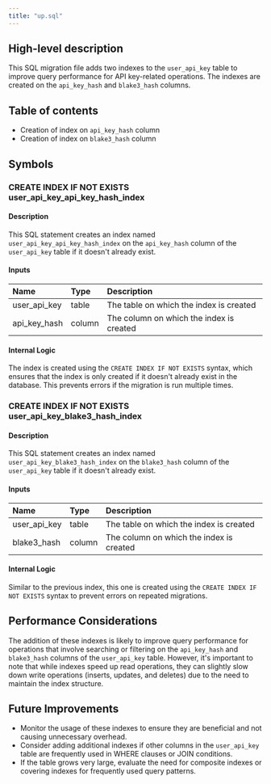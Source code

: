 ```yaml
---
title: "up.sql"
---
```


## High-level description
This SQL migration file adds two indexes to the `user_api_key` table to improve query performance for API key-related operations. The indexes are created on the `api_key_hash` and `blake3_hash` columns.

## Table of contents
- Creation of index on `api_key_hash` column
- Creation of index on `blake3_hash` column

## Symbols

### CREATE INDEX IF NOT EXISTS user_api_key_api_key_hash_index
#### Description
This SQL statement creates an index named `user_api_key_api_key_hash_index` on the `api_key_hash` column of the `user_api_key` table if it doesn't already exist.

#### Inputs
| Name | Type | Description |
|:-----|:-----|:------------|
| user_api_key | table | The table on which the index is created |
| api_key_hash | column | The column on which the index is created |

#### Internal Logic
The index is created using the `CREATE INDEX IF NOT EXISTS` syntax, which ensures that the index is only created if it doesn't already exist in the database. This prevents errors if the migration is run multiple times.

### CREATE INDEX IF NOT EXISTS user_api_key_blake3_hash_index
#### Description
This SQL statement creates an index named `user_api_key_blake3_hash_index` on the `blake3_hash` column of the `user_api_key` table if it doesn't already exist.

#### Inputs
| Name | Type | Description |
|:-----|:-----|:------------|
| user_api_key | table | The table on which the index is created |
| blake3_hash | column | The column on which the index is created |

#### Internal Logic
Similar to the previous index, this one is created using the `CREATE INDEX IF NOT EXISTS` syntax to prevent errors on repeated migrations.

## Performance Considerations
The addition of these indexes is likely to improve query performance for operations that involve searching or filtering on the `api_key_hash` and `blake3_hash` columns of the `user_api_key` table. However, it's important to note that while indexes speed up read operations, they can slightly slow down write operations (inserts, updates, and deletes) due to the need to maintain the index structure.

## Future Improvements
- Monitor the usage of these indexes to ensure they are beneficial and not causing unnecessary overhead.
- Consider adding additional indexes if other columns in the `user_api_key` table are frequently used in WHERE clauses or JOIN conditions.
- If the table grows very large, evaluate the need for composite indexes or covering indexes for frequently used query patterns.